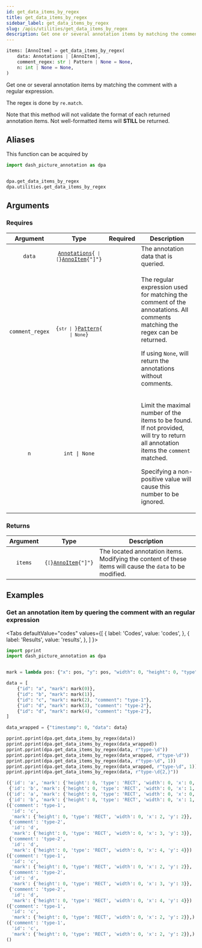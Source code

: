 ```yaml
---
id: get_data_items_by_regex
title: get_data_items_by_regex
sidebar_label: get_data_items_by_regex
slug: /apis/utilities/get_data_items_by_regex
description: Get one or several annotation items by matching the comment with a regular expression.
---
```





<APITopBar type="func" source="utilities.get_data_items_by_regex" />

```python
items: [AnnoItem] = get_data_items_by_regex(
    data: Annotations | [AnnoItem],
    comment_regex: str | Pattern | None = None,
    n: int | None = None,
)
```

Get one or several annotation items by matching the comment with a regular expression.

The regex is done by `re.match`.

Note that this method will not validate the format of each returned annotation
items. Not well-formatted items will **STILL** be returned.

## Aliases

This function can be acquired by

```python
import dash_picture_annotation as dpa


dpa.get_data_items_by_regex
dpa.utilities.get_data_items_by_regex
```

## Arguments

### Requires

|    Argument     |                                                    Type                                                     |             Required              | <center>Description</center>                                                                                                                                                                                               |
| :-------------: | :---------------------------------------------------------------------------------------------------------: | :-------------------------------: | -------------------------------------------------------------------------------------------------------------------------------------------------------------------------------------------------------------------------- |
|     `data`      | <code>[Annotations](../typehints/Annotations.mdx){` \| [`}[AnnoItem](../typehints/AnnoItem.mdx){"]"}</code> | <InlineIcon icon={vsiCheckIcon}/> | The annotation data that is queried.                                                                                                                                                                                       |
| `comment_regex` |               <code>{`str \| `}[Pattern<IconExternalLink/>][link-pattern]{` \| None`}</code>               |                                   | <p>The regular expression used for matching the comment of the annoatations. All comments matching the regex can be returned.</p><p>If using `None`, will return the annotations without comments.</p>                    |
|       `n`       |                                                `int \| None`                                                |                                   | <p>Limit the maximal number of the items to be found. If not provided, will try to return all annotation items the `comment` matched.</p><p>Specifying a non-positive value will cause this number to be ignored.</p> |

### Returns

| Argument |                             Type                             | <center>Description</center>                                                                             |
| :------: | :----------------------------------------------------------: | :------------------------------------------------------------------------------------------------------- |
| `items`  | <code>{`[`}[AnnoItem](../typehints/AnnoItem.mdx){"]"}</code> | The located annotation items. Modifying the content of these items will cause the `data` to be modified. |

## Examples

### <IconObjType type="term"/> Get an annotation item by quering the comment with an regular expression

<Tabs
  defaultValue="codes"
  values={[
    { label: 'Codes', value: 'codes', },
    { label: 'Results', value: 'results', },
  ]
}>

<TabItem value="codes">

```python title="get_anno_item_by_comment_with_regex.py" showLineNumbers
import pprint
import dash_picture_annotation as dpa


mark = lambda pos: {"x": pos, "y": pos, "width": 0, "height": 0, "type": "RECT"}

data = [
    {"id": "a", "mark": mark(0)},
    {"id": "b", "mark": mark(1)},
    {"id": "c", "mark": mark(2), "comment": "type-1"},
    {"id": "d", "mark": mark(3), "comment": "type-2"},
    {"id": "d", "mark": mark(4), "comment": "type-2"},
]

data_wrapped = {"timestamp": 0, "data": data}

pprint.pprint(dpa.get_data_items_by_regex(data))
pprint.pprint(dpa.get_data_items_by_regex(data_wrapped))
pprint.pprint(dpa.get_data_items_by_regex(data, r"type-\d"))
pprint.pprint(dpa.get_data_items_by_regex(data_wrapped, r"type-\d"))
pprint.pprint(dpa.get_data_items_by_regex(data, r"type-\d", 1))
pprint.pprint(dpa.get_data_items_by_regex(data_wrapped, r"type-\d", 1))
pprint.pprint(dpa.get_data_items_by_regex(data, r"type-\d{2,}"))
```

</TabItem>

<TabItem value="results">

```python
({'id': 'a', 'mark': {'height': 0, 'type': 'RECT', 'width': 0, 'x': 0, 'y': 0}},
 {'id': 'b', 'mark': {'height': 0, 'type': 'RECT', 'width': 0, 'x': 1, 'y': 1}})
({'id': 'a', 'mark': {'height': 0, 'type': 'RECT', 'width': 0, 'x': 0, 'y': 0}},
 {'id': 'b', 'mark': {'height': 0, 'type': 'RECT', 'width': 0, 'x': 1, 'y': 1}})
({'comment': 'type-1',
  'id': 'c',
  'mark': {'height': 0, 'type': 'RECT', 'width': 0, 'x': 2, 'y': 2}},
 {'comment': 'type-2',
  'id': 'd',
  'mark': {'height': 0, 'type': 'RECT', 'width': 0, 'x': 3, 'y': 3}},
 {'comment': 'type-2',
  'id': 'd',
  'mark': {'height': 0, 'type': 'RECT', 'width': 0, 'x': 4, 'y': 4}})
({'comment': 'type-1',
  'id': 'c',
  'mark': {'height': 0, 'type': 'RECT', 'width': 0, 'x': 2, 'y': 2}},
 {'comment': 'type-2',
  'id': 'd',
  'mark': {'height': 0, 'type': 'RECT', 'width': 0, 'x': 3, 'y': 3}},
 {'comment': 'type-2',
  'id': 'd',
  'mark': {'height': 0, 'type': 'RECT', 'width': 0, 'x': 4, 'y': 4}})
({'comment': 'type-1',
  'id': 'c',
  'mark': {'height': 0, 'type': 'RECT', 'width': 0, 'x': 2, 'y': 2}},)
({'comment': 'type-1',
  'id': 'c',
  'mark': {'height': 0, 'type': 'RECT', 'width': 0, 'x': 2, 'y': 2}},)
()
```

</TabItem>

</Tabs>

[link-pattern]: https://docs.python.org/3/library/re.html#re.Pattern

